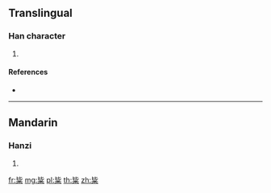 {{character info/new}}
==Translingual==

===Han character===
{{Han char|rn=119|rad=米|as=04|sn=10|four=21909|canj=PPFD}}

# {{defn|Han|sort=米04}}

====References====
* {{Han ref|kx=0907.180|dkj=26862|hdz=53143.010|uh=7C8A|ud=31882|bh=D34B|bd=54091}}

----

==Mandarin==

===Hanzi===
{{cmn-hanzi|pin=[[bì]] ([[bi4]])|wg=pi<sup>4</sup>}}

# {{defn|lang=cmn|sort=米04}}

[[fr:粊]]
[[mg:粊]]
[[pl:粊]]
[[th:粊]]
[[zh:粊]]